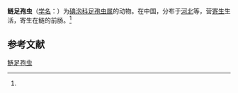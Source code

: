 {{Speciesbox
| name = 鲢足孢虫
| status = 
| status_system = 
| image = 
| genus = Podospora
| species = hypophthalmichthysis
| authority = (Chen et Hsieh, 1984)<ref name='id9661'>{{cite web| url =http://www.bioinfo.cn/db05/BjdwSpecies.php?action=view&id=9661| title =鲢足孢虫| work =《中国动物物种编目数据库》| publisher =中国科学院微生物研究所| author =中国科学院动物研究所| accessdate =2009-04-16| deadurl =yes| archiveurl =https://web.archive.org/web/20160305053736/http://www.bioinfo.cn/db05/BjdwSpecies.php?action=view&id=9661| archivedate =2016-03-05}}</ref>
}}

'''鲢足孢虫'''（[[学名|学名]]：{{lang|la|''Podospora hypophthalmichthysis''}}）为[[碘泡科|碘泡科]][[足孢虫属|足孢虫属]]的动物。在中国，分布于[[河北|河北]]等，营[[寄生|寄生]]生活，寄生在鲢的前肠。<ref name='id9661'/>

== 参考文献 ==
{{reflist}}

{{Wikispecies|Podospora hypophthalmichthysis}}

[[Category:足孢虫属|鲢足孢虫]]


{{Cnidarian-stub}}
